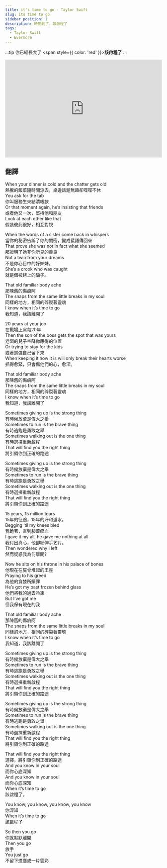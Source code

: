 ---
title: it's time to go - Taylor Swift
slug: its time to go
sidebar_position: 1
description: 時間到了，該啟程了
tags:
  - Taylor Swift
  - Evermore
---

:::tip 你已經長大了
<span style={{ color: 'red' }}><b>該啟程了</b></span>
:::

<iframe width="100%" height="315" src="https://www.youtube.com/embed/1iRbIYkccgw" title="YouTube video player" frameborder="0" allow="accelerometer; autoplay; clipboard-write; encrypted-media; gyroscope; picture-in-picture; web-share" allowfullscreen></iframe>  

## 翻譯
When your dinner is cold and the chatter gets old  
熱騰的飯菜隨時間涼去，桌邊話題無趣卻喋喋不休  
You ask for the tab  
你叫服務生來結清帳款  
Or that moment again, he’s insisting that friends  
或者他又一次，堅持他和朋友  
Look at each other like that  
假裝彼此很好，相互對視  
  
When the words of a sister come back in whispers  
當你的秘密告訴了你的閨密，變成蜚語傳回來  
That prove she was not in fact what she seemed  
那證明了她非你所見的善良  
Not a twin from your dreams  
不是你心目中的好姊妹。  
She’s a crook who was caught  
就是個被銬上的騙子。  
  
That old familiar body ache  
那陳舊的傷痕阿  
The snaps from the same little breaks in my soul  
同樣的地方，相同的碎裂著靈魂  
I know when it’s time to go  
我知道，我該離開了  
  
20 years at your job  
在戰場上廝殺20年  
Then the son of the boss gets the spot that was yours  
老闆的兒子空降你應得的位置  
Or trying to stay for the kids  
或著勉強自己留下來  
When keeping it how it is will only break their hearts worse  
抓得愈緊，只會傷他們的心，愈深。  
  
That old familiar body ache  
那陳舊的傷痕阿  
The snaps from the same little breaks in my soul  
同樣的地方，相同的碎裂著靈魂  
I know when it’s time to go  
我知道，我該離開了  
  
Sometimes giving up is the strong thing  
有時候放棄是偉大之舉  
Sometimes to run is the brave thing  
有時逃跑是勇敢之舉  
Sometimes walking out is the one thing  
有時選擇重新啟程  
That will find you the right thing  
將引領你到正確的路途  
  
Sometimes giving up is the strong thing  
有時候放棄是偉大之舉  
Sometimes to run is the brave thing  
有時逃跑是勇敢之舉  
Sometimes walking out is the one thing  
有時選擇重新啟程  
That will find you the right thing  
將引領你到正確的路途  
  
15 years, 15 million tears  
15年的征途，15年的汗和淚水。  
Begging ’til my knees bled  
我跪著，直到膝蓋瘀血  
I gave it my all, he gave me nothing at all  
我付出真心，他卻總伸手乞討。  
Then wondered why I left  
然而疑惑我為何離開?  
  
Now he sits on his throne in his palace of bones  
他現在在屍骨堆起的王座  
Praying to his greed  
為他的貪婪所贖罪  
He’s got my past frozen behind glass  
他們將我的過去冷凍  
But I’ve got me  
但我保有現在的我  
  
That old familiar body ache  
那陳舊的傷痕阿  
The snaps from the same little breaks in my soul  
同樣的地方，相同的碎裂著靈魂  
I know when it’s time to go  
我知道，我該離開了  
  
Sometimes giving up is the strong thing  
有時候放棄是偉大之舉  
Sometimes to run is the brave thing  
有時逃跑是勇敢之舉  
Sometimes walking out is the one thing  
有時選擇重新啟程  
That will find you the right thing  
將引領你到正確的路途  
  
Sometimes giving up is the strong thing  
有時候放棄是偉大之舉  
Sometimes to run is the brave thing  
有時逃跑是勇敢之舉  
Sometimes walking out is the one thing  
有時選擇重新啟程  
That will find you the right thing  
將引領你到正確的路途  
  
That will find you the right thing  
選擇，將引領你到正確的路途  
And you know in your soul  
而你心底深知  
And you know in your soul  
而你心底深知  
When it’s time to go  
該啟程了。  
  
You know, you know, you know, you know  
你深知  
When it’s time to go   
該啟程了  
  
So then you go  
你就默默離開  
Then you go  
放手  
You just go  
不留下煙塵或一片雲彩  

